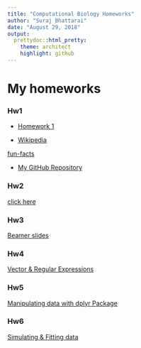 ```yaml
---
title: "Computational Biology Homeworks"
author: "Suraj Bhattarai"
date: "August 29, 2018"
output:  
  prettydoc::html_pretty:
    theme: architect
    highlight: github
---
```


# My homeworks

### Hw1


* [Homework 1](testhw.html)

* [Wikipedia](http://www.wikipedia.org)

 [fun-facts](funfacts.html)



* [My GitHub Repository](https://github.com/Surajuvm/BIO381_Suraj)

### Hw2
[click here](Hw2_Hypothesis.html)


### Hw3
[Beamer slides](beamer_slides.pdf)

### Hw4
[Vector & Regular Expressions](VectorsRegularExpressions.html)

### Hw5
[Manipulating data with dplyr Package](dplyrPackage.html)

### Hw6
[Simulating & Fitting data](DataSimulation.html)










